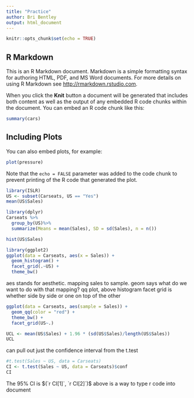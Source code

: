 ```yaml
---
title: "Practice"
author: Bri Bentley
output: html_document
---
```


```r
knitr::opts_chunk$set(echo = TRUE)
```

## R Markdown

This is an R Markdown document. Markdown is a simple formatting syntax for authoring HTML, PDF, and MS Word documents. For more details on using R Markdown see <http://rmarkdown.rstudio.com>.

When you click the **Knit** button a document will be generated that includes both content as well as the output of any embedded R code chunks within the document. You can embed an R code chunk like this:

```r
summary(cars)
```

## Including Plots

You can also embed plots, for example:

```r
plot(pressure)
```

Note that the `echo = FALSE` parameter was added to the code chunk to prevent printing of the R code that generated the plot.

```r
library(ISLR)
US <- subset(Carseats, US == "Yes")
mean(US$Sales)
```

```r
library(dplyr)
Carseats %>%
  group_by(US)%>%
  summarize(Means = mean(Sales), SD = sd(Sales), n = n())
```

```r
hist(US$Sales)
```

```r
library(ggplot2)
ggplot(data = Carseats, aes(x = Sales)) +
  geom_histogram() + 
  facet_grid(.~US) + 
  theme_bw()
```

aes stands for aesthetic. mapping sales to sample.
geom says what do we want to do with that mapping? qq plot, above histogram
facet grid is whether side by side or one on top of the other

```r
ggplot(data = Carseats, aes(sample = Sales)) +
  geom_qq(color = "red") +
  theme_bw() +
  facet_grid(US~.)
```

```r
UCL <- mean(US$Sales) + 1.96 * (sd(US$Sales)/length(US$Sales))
UCL
```

can pull out just the confidence interval from the t.test

```r
#t.test(Sales ~ US, data = Carseats)
CI <- t.test(Sales ~ US, data = Carseats)$conf
CI
```

The 95\% CI is $(`r CI[1]`, `r CI[2]`)$
above is a way to type r code into document